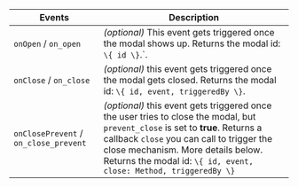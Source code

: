 ---
---

| Events                                | Description                                                                                                                                                                                                                                                                            |
| ------------------------------------- | -------------------------------------------------------------------------------------------------------------------------------------------------------------------------------------------------------------------------------------------------------------------------------------- |
| `onOpen` / `on_open`                  | _(optional)_ This event gets triggered once the modal shows up. Returns the modal id: `\{ id \}`.`.                                                                                                                                                                                    |
| `onClose` / `on_close`                | _(optional)_ this event gets triggered once the modal gets closed. Returns the modal id: `\{ id, event, triggeredBy \}`.                                                                                                                                                               |
| `onClosePrevent` / `on_close_prevent` | _(optional)_ this event gets triggered once the user tries to close the modal, but `prevent_close` is set to **true**. Returns a callback `close` you can call to trigger the close mechanism. More details below. Returns the modal id: `\{ id, event, close: Method, triggeredBy \}` |
